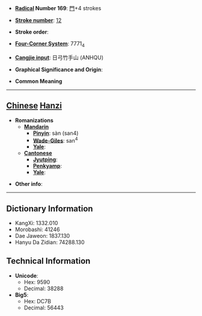 * '''[[Wiktionary:Chinese radical index| Radical]] Number 169''': [[Wiktionary:Chinese radical index 門|門]]+4 strokes

* '''[[Wiktionary:Chinese total strokes index|Stroke number]]''': [[Wiktionary:Chinese total strokes index 12|12]]

* '''Stroke order''': 

* '''[[Wiktionary:Chinese four corner index|Four-Corner System]]''': 7771<sub>4</sub>

* '''[[Wiktionary:Chinese Cangjie index|Cangjie input]]''': 日弓竹手山 (ANHQU)

* '''Graphical Significance and Origin''': 

* '''Common Meaning'''

----

== [[Chinese]] [[Hanzi]] ==

* '''Romanizations'''
** '''[[Mandarin]]'''
*** '''[[Pinyin]]''': sàn (san4)
*** '''[[Wade-Giles]]''': san<sup>4</sup>
*** '''[[Yale]]''': 
** '''[[Cantonese]]'''
*** '''[[Jyutping]]''':
*** '''[[Penkyamp]]''': 
*** '''[[Yale]]''': 

* '''Other info''': 

----

== Dictionary Information ==

* KangXi: 1332.010
* Morobashi: 41246
* Dae Jaweon: 1837.130
* Hanyu Da Zidian: 74288.130

== Technical Information ==

* '''Unicode''':
** Hex: 9590
** Decimal: 38288
* '''Big5''':
** Hex: DC7B
** Decimal: 56443